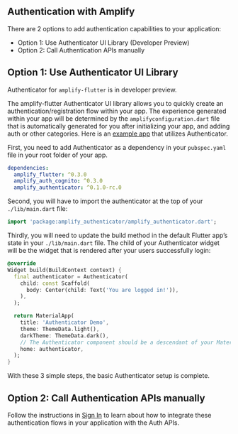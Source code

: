 ## Authentication with Amplify

There are 2 options to add authentication capabilities to your application:
- Option 1: Use Authenticator UI Library (Developer Preview)
- Option 2: Call Authentication APIs manually

## Option 1: Use Authenticator UI Library

<Callout>

Authenticator for `amplify-flutter` is in developer preview.

</Callout>

The amplify-flutter Authenticator UI library allows you to quickly create an authentication/registration flow within your app. The experience generated within your app will be determined by the `amplifyconfiguration.dart` file that is automatically generated for you after initializing your app, and adding auth or other categories. Here is an [example app](https://github.com/aws-amplify/amplify-flutter/tree/main/packages/amplify_authenticator/example) that utilizes Authenticator.

First, you need to add Authenticator as a dependency in your `pubspec.yaml` file in your root folder of your app. 
```yaml
dependencies:
  amplify_flutter: ^0.3.0
  amplify_auth_cognito: ^0.3.0
  amplify_authenticator: ^0.1.0-rc.0
```
Second, you will have to import the authenticator at the top of your `./lib/main.dart` file:
```dart
import 'package:amplify_authenticator/amplify_authenticator.dart';
```
Thirdly, you will need to update the build method in the default Flutter app’s state in your `./lib/main.dart` file. The child of your Authenticator widget will be the widget that is rendered after your users successfully login:

```dart
@override
Widget build(BuildContext context) {
  final authenticator = Authenticator(
    child: const Scaffold(
      body: Center(child: Text('You are logged in!')),
    ),
  );

  return MaterialApp(
    title: 'Authenticator Demo',
    theme: ThemeData.light(),
    darkTheme: ThemeData.dark(),
    // The Authenticator component should be a descendant of your MaterialApp.
    home: authenticator,
  );
}
```
With these 3 simple steps, the basic Authenticator setup is complete.

## Option 2: Call Authentication APIs manually

Follow the instructions in [Sign In](/lib/auth/signin) to learn about how to integrate these authentication flows in your application with the Auth APIs.

